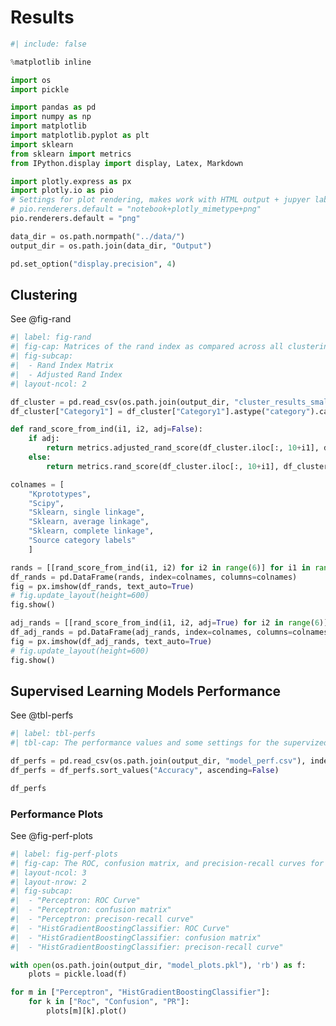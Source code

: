# Results

```python
#| include: false

%matplotlib inline

import os
import pickle

import pandas as pd
import numpy as np
import matplotlib
import matplotlib.pyplot as plt
import sklearn
from sklearn import metrics
from IPython.display import display, Latex, Markdown

import plotly.express as px
import plotly.io as pio
# Settings for plot rendering, makes work with HTML output + jupyer lab + static output
# pio.renderers.default = "notebook+plotly_mimetype+png"
pio.renderers.default = "png"

data_dir = os.path.normpath("../data/")
output_dir = os.path.join(data_dir, "Output")

pd.set_option("display.precision", 4)
```

## Clustering

See @fig-rand

```python
#| label: fig-rand
#| fig-cap: Matrices of the rand index as compared across all clustering methods, and compared to the original source category labels. The scipy and sklearn clustering methods were done using a precomputed Gower matrix.
#| fig-subcap:
#|  - Rand Index Matrix
#|  - Adjusted Rand Index
#| layout-ncol: 2

df_cluster = pd.read_csv(os.path.join(output_dir, "cluster_results_smaller.csv"), index_col=0)
df_cluster["Category1"] = df_cluster["Category1"].astype("category").cat.codes

def rand_score_from_ind(i1, i2, adj=False):
    if adj:
        return metrics.adjusted_rand_score(df_cluster.iloc[:, 10+i1], df_cluster.iloc[:, 10+i2])
    else:
        return metrics.rand_score(df_cluster.iloc[:, 10+i1], df_cluster.iloc[:, 10+i2])

colnames = [
    "Kprototypes",
    "Scipy",
    "Sklearn, single linkage",
    "Sklearn, average linkage",
    "Sklearn, complete linkage",
    "Source category labels"
    ]

rands = [[rand_score_from_ind(i1, i2) for i2 in range(6)] for i1 in range(6)]
df_rands = pd.DataFrame(rands, index=colnames, columns=colnames)
fig = px.imshow(df_rands, text_auto=True)
# fig.update_layout(height=600)
fig.show()

adj_rands = [[rand_score_from_ind(i1, i2, adj=True) for i2 in range(6)] for i1 in range(6)]
df_adj_rands = pd.DataFrame(adj_rands, index=colnames, columns=colnames)
fig = px.imshow(df_adj_rands, text_auto=True)
# fig.update_layout(height=600)
fig.show()
```

## Supervised Learning Models Performance

See @tbl-perfs

```python
#| label: tbl-perfs
#| tbl-cap: The performance values and some settings for the supervized learning models ran, sorted by accuracy.

df_perfs = pd.read_csv(os.path.join(output_dir, "model_perf.csv"), index_col=0)
df_perfs = df_perfs.sort_values("Accuracy", ascending=False)

df_perfs
```

### Performance Plots

See @fig-perf-plots

```python
#| label: fig-perf-plots
#| fig-cap: The ROC, confusion matrix, and precision-recall curves for the best and worst performing model.
#| layout-ncol: 3
#| layout-nrow: 2
#| fig-subcap:
#|  - "Perceptron: ROC Curve"
#|  - "Perceptron: confusion matrix"
#|  - "Perceptron: precison-recall curve"
#|  - "HistGradientBoostingClassifier: ROC Curve"
#|  - "HistGradientBoostingClassifier: confusion matrix"
#|  - "HistGradientBoostingClassifier: precison-recall curve"

with open(os.path.join(output_dir, "model_plots.pkl"), 'rb') as f:
    plots = pickle.load(f)

for m in ["Perceptron", "HistGradientBoostingClassifier"]:
    for k in ["Roc", "Confusion", "PR"]:
        plots[m][k].plot()
```
